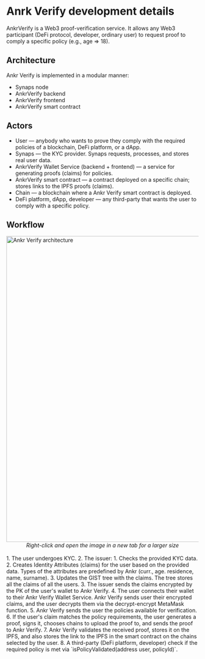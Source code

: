# Anrk Verify development details

AnkrVerify is a Web3 proof-verification service. It allows any Web3 participant (DeFi protocol, developer, ordinary user) to request proof to comply a specific policy (e.g., age => 18).

## Architecture
Ankr Verify is implemented in a modular manner:
* Synaps node
* AnkrVerify backend
* AnkrVerify frontend
* AnkrVerify smart contract

## Actors
* User — anybody who wants to prove they comply with the required policies of a blockchain, DeFi platform, or a dApp.
* Synaps — the KYC provider. Synaps requests, processes, and stores real user data.
* AnkrVerify Wallet Service (backend + frontend) — a service for generating proofs (claims) for policies.
* AnkrVerify smart contract — a contract deployed on a specific chain; stores links to the IPFS proofs (claims).
* Chain — a blockchain where a Ankr Verify smart contract is deployed.
* DeFi platform, dApp, developer — any third-party that wants the user to comply with a specific policy.

## Workflow
<img src="/docs/verify/ankr-verify-architecture.png" alt="Ankr Verify architecture" class="responsive-pic" width="800" />
<center><i>Right-click and open the image in a new tab for a larger size</i></center><br/>
1. The user undergoes KYC.
2. The issuer:
   1. Checks the provided KYC data.
   2. Creates Identity Attributes (claims) for the user based on the provided data. Types of the attributes are predefined by Ankr (curr., age. residence, name, surname).
   3. Updates the GIST tree with the claims. The tree stores all the claims of all the users.
3. The issuer sends the claims encrypted by the PK of the user's wallet to Ankr Verify.
4. The user connects their wallet to their Ankr Verify Wallet Service. Ankr Verify sends user their encrypted claims, and the user decrypts them via the decrypt-encrypt MetaMask function.
5. Ankr Verify sends the user the policies available for verification.
6. If the user's claim matches the policy requirements, the user generates a proof, signs it, chooses chains to upload the proof to, and sends the proof to Ankr Verify.
7. Ankr Verify validates the received proof, stores it on the IPFS, and also stores the link to the IPFS in the smart contract on the chains selected by the user.
8. A third-party (DeFi platform, developer) check if the required policy is met via `isPolicyValidated(address user, policyId)`.